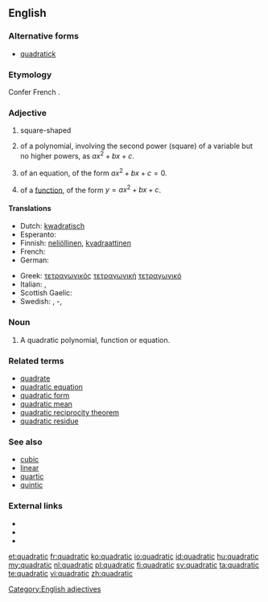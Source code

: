 ==English==

===Alternative forms===
* [[quadratick]] {{qualifier|obsolete}}

===Etymology===
Confer French {{term|lang=fr|quadratique}}.

===Adjective===
{{en-adj|-}}

# square-shaped
# {{mathematics}} of a polynomial, involving the second power (square) of a variable but no higher powers, as <math>ax^2 + bx + c</math>.
# {{mathematics}} of an equation, of the form <math> ax^2 + bx + c = 0</math>.
# {{mathematics}} of a [[function]], of the form <math> y = ax^2 + bx + c </math>.
<!-- Disputed. # the shape of a [[square]]-->

====Translations====
{{trans-top|of a class of polynomial of the form <math> y = a.x^2 + b.x + c </math>}}
* Dutch: [[kwadratisch]]
* Esperanto: {{t-|eo|kvadrata}}
* Finnish: [[neliöllinen]], [[kvadraattinen]]
* French: {{t+|fr|quadratique|m|f}}
* German: {{t+|de|quadratisch}}
{{trans-mid}}
* Greek: [[τετραγωνικός]] {{m}} [[τετραγωνική]] {{f}} [[τετραγωνικό]] {{n}}
* Italian: {{t-|it|quadratico|m}}, {{t-|it|quadratica|f}}
* Scottish Gaelic: {{t|gd|ceàrnach}}
* Swedish: {{t+|sv|kvadratisk}}, {{t-|sv|andragrads}}-, {{t+|sv|andragradspolynom}}
{{trans-bottom}}

===Noun===
{{en-noun}}

# {{mathematics}} A quadratic polynomial, function or equation.

===Related terms===
* [[quadrate]]
* [[quadratic equation]]
* [[quadratic form]]
* [[quadratic mean]]
* [[quadratic reciprocity theorem]]
* [[quadratic residue]]

===See also===
* [[cubic]]
* [[linear]]
* [[quartic]]
* [[quintic]]

===External links===
* {{R:Webster 1913}}
* {{R:Century 1911}}
* {{R:OneLook}}

[[Category:English adjectives]]

[[et:quadratic]]
[[fr:quadratic]]
[[ko:quadratic]]
[[io:quadratic]]
[[id:quadratic]]
[[hu:quadratic]]
[[my:quadratic]]
[[nl:quadratic]]
[[pl:quadratic]]
[[fi:quadratic]]
[[sv:quadratic]]
[[ta:quadratic]]
[[te:quadratic]]
[[vi:quadratic]]
[[zh:quadratic]]